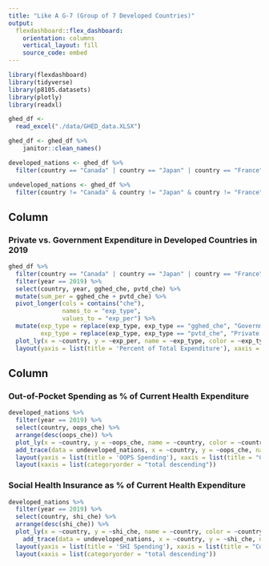 ```yaml
---
title: "Like A G-7 (Group of 7 Developed Countries)"
output: 
  flexdashboard::flex_dashboard:
    orientation: columns
    vertical_layout: fill
    source_code: embed
---
```


```r
library(flexdashboard)
library(tidyverse)
library(p8105.datasets)
library(plotly)
library(readxl)
```

```r
ghed_df <- 
  read_excel("./data/GHED_data.XLSX")

ghed_df <- ghed_df %>% 
    janitor::clean_names() 

developed_nations <- ghed_df %>%
  filter(country == "Canada" | country == "Japan" | country == "France" | country == "Germany" | country == "Italy" | country == "United Kingdom" | country == "United States of America")

undeveloped_nations <- ghed_df %>%
  filter(country != "Canada" & country != "Japan" & country != "France" & country != "Germany" & country != "Italy" & country != "United Kingdom" & country != "United States of America", year == 2019)
```

Column {data-width=500}
-----------------------------------------------------------------------

### Private vs. Government Expenditure in Developed Countries in 2019
```r
ghed_df %>%
  filter(country == "Canada" | country == "Japan" | country == "France" | country == "Germany" | country == "Italy" | country == "United Kingdom" | country == "United States of America") %>%
  filter(year == 2019) %>%
  select(country, year, gghed_che, pvtd_che) %>%
  mutate(sum_per = gghed_che + pvtd_che) %>%
  pivot_longer(cols = contains("che"),
               names_to = "exp_type",
               values_to = "exp_per") %>%
  mutate(exp_type = replace(exp_type, exp_type == "gghed_che", "Government Expenditure"),
         exp_type = replace(exp_type, exp_type == "pvtd_che", "Private Expenditure")) %>%
  plot_ly(x = ~country, y = ~exp_per, name = ~exp_type, color = ~exp_type, type = 'bar', colors = "viridis") %>%
  layout(yaxis = list(title = 'Percent of Total Expenditure'), xaxis = list(title = "Country", categoryorder = "total descending"), barmode = 'stack', colors = "viridis")

```

Column {data-width=500}
-----------------------------------------------------------------------

### Out-of-Pocket Spending as % of Current Health Expenditure

```r
developed_nations %>%
  filter(year == 2019) %>%
  select(country, oops_che) %>%
  arrange(desc(oops_che)) %>%
  plot_ly(x = ~country, y = ~oops_che, name = ~country, color = ~country, type = 'bar', colors = "viridis") %>%
  add_trace(data = undeveloped_nations, x = ~country, y = ~oops_che, name = ~country, color = ~country, type = 'bar', colors = "viridis", visible = "legendonly") %>% 
  layout(yaxis = list(title = 'OOPS Spending'), xaxis = list(title = "Country"), barmode = 'stack', colors = "viridis") %>%
  layout(xaxis = list(categoryorder = "total descending")) 
```

### Social Health Insurance as % of Current Health Expenditure
```r
developed_nations %>%
  filter(year == 2019) %>%
  select(country, shi_che) %>%
  arrange(desc(shi_che)) %>%
  plot_ly(x = ~country, y = ~shi_che, name = ~country, color = ~country, type = 'bar', colors = "viridis") %>%
    add_trace(data = undeveloped_nations, x = ~country, y = ~shi_che, name = ~country, color = ~country, type = 'bar', colors = "viridis", visible = "legendonly") %>% 
  layout(yaxis = list(title = 'SHI Spending'), xaxis = list(title = "Country"), barmode = 'stack', colors = "viridis") %>%
  layout(xaxis = list(categoryorder = "total descending"))
```
